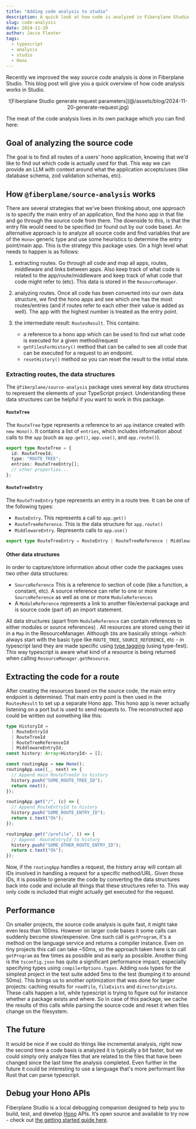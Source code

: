 ```yaml
---
title: "Adding code analysis to studio"
description: A quick look at how code is analyzed in Fiberplane Studio
slug: code-analysis
date: 2024-11-20
author: Jacco Flenter
tags:
  - typescript
  - analysis
  - studio
  - Hono
---
```



Recently we improved the way source code analysis is done in Fiberplane Studio. This blog post will give you a quick overview of how code analysis works in Studio.

<center>
![Fiberplane Studio generate request parameters](@/assets/blog/2024-11-20-generate-request.jpg)
</center>

The meat of the code analysis lives in its own package which you can find here:

<LinkCard
  title="@fiberplane/source-analysis"
  description="The package that powers the code analysis in Fiberplane Studio"
  href="https://www.npmjs.com/package/@fiberplane/source-analysis"
  icon="external"
  target="_blank"
  rel="noopener noreferrer"
/>


## Goal of analyzing the source code

The goal is to find all routes of a users' hono application, knowing that we'd like to find out which code is actually used for that. This way we can provide an LLM with context around what the application accepts/uses (like database schema, zod validation schemas, etc). 

## How `@fiberplane/source-analysis` works

There are several strategies that we've been thinking about, one approach is to specify the main entry of an application, find the hono app in that file and go through the source code from there. The downside to this, is that the entry file would need to be specified (or found out by our code base).
An alternative approach is to analyze all source code and find variables that are of the `Hono<` generic type and use some heuristics to determine the entry point/main app. This is the strategy this package uses.
On a high level what needs to happen is as follows:
1. extracting routes. Go through all code and map all apps, routes, middleware and links between apps. Also keep track of what code is related to the app/route/middleware and keep track of what code that code might refer to (etc). This data is stored in the `ResourceManager`. 
2. analyzing routes. Once all code has been converted into our own data structure, we find the hono apps and see which one has the most routes/entries (and if routes refer to each other their value is added as well). The app with the highest number is treated as the entry point.
3. the intermediate result: `RoutesResult`. This contains:

    *  a reference to a hono app which can be used to find out what code is executed for a given method/request 
    * `getFilesForHistory()` method that can be called to see all code that can be executed for a request to an endpoint.
    * `resetHistory()` method so you can reset the result to the initial state.

### Extracting routes, the data structures

The `@fiberplane/source-analysis` package uses several key data structures to represent the elements of your TypeScript project. Understanding these data structures can be helpful if you want to work in this package.


#### `RouteTree`

The `RouteTree` type represents a reference to an `app` instance created with `new Hono()`. It contains a list of `entries`, which includes information about calls to the `app` (such as `app.get()`, `app.use()`, and `app.route()`).

```typescript
export type RouteTree = {
  id: RouteTreeId;
  type: "ROUTE_TREE";
  entries: RouteTreeEntry[];
  // other properties...
};
```

#### `RouteTreeEntry`

The `RouteTreeEntry` type represents an entry in a route tree. It can be one of the following types:

- `RouteEntry`. This represents a call to `app.get()`
- `RouteTreeReference`. This is the data structure for `app.route()`
- `MiddlewareEntry`. Represents calls to `app.use()`

```typescript
export type RouteTreeEntry = RouteEntry | RouteTreeReference | MiddlewareEntry;
```

#### Other data structures

In order to capture/store information about other code the packages uses two other data structures:

- `SourceReference` This is a reference to section of code (like a function, a constant, etc).  A source reference can refer to one or more `SourceReference` as well as one or more `ModuleReferences`
- A `ModuleReference` represents a link to another file/external package and is source code (part of) an import statement. 

All data structures (apart from `ModuleReference` can contain references to either modules or source references) . All resources are stored using their id in a `Map` in the ResourceManager. Although `ID`s are basically strings -which always start with the basic type like `ROUTE_TREE`, `SOURCE_REFERENCE`, etc - in typescript land they are made specific using [type tagging](https://medium.com/@KevinBGreene/surviving-the-typescript-ecosystem-branding-and-type-tagging-6cf6e516523d) (using type-fest). This way typescript is aware what kind of a resource is being returned when calling `ResourceManager.getResource`.

## Extracting the code for a route

After creating the resources based on the source code, the main entry endpoint is determined. That main entry point is then used in the `RoutesResult` to set up a separate Hono app. This hono app is never actually listening on a port but is used to send requests to.  The reconstructed app could be written out something like this:

``` ts
type HistoryId =
  | RouteEntryId
  | RouteTreeId
  | RouteTreeReferenceId
  | MiddlewareEntryId;
const history: Array<HistoryId> = [];

const routingApp = new Hono();
routingApp.use((_, next) => {
  // Append main RouteTreeId to history
  history.push("SOME_ROUTE_TREE_ID");
  return next();
});

routingApp.get("/", (c) => {
  // Append RouteEntryId to history
  history.push("SOME_ROUTE_ENTRY_ID");
  return c.text("Ok");
});

routingApp.get("/profile", () => {
  // Append  RouteEntryId to history
  history.push("SOME_OTHER_ROUTE_ENTRY_ID");
  return c.text("Ok");
});
```

Now, if the `routingApp` handles a request, the history array will contain all IDs involved in handling a request for a specific method/URL. Given those IDs, it is possible to generate the code by converting the data structures back into code and include all things that these structures refer to. This way only code is included that might actually get executed for the request.

## Performance

On smaller projects, the source code analysis is quite fast, it might take even less than 100ms. 
However on larger code bases it some calls can suddenly become slow/expensive. One such call is `getProgram`, it's a method on the language service and returns a compiler instance. Even on tiny projects this call can take ~50ms, so the approach taken here is to call `getProgram` as few times as possible and as early as possible. Another thing is the `tsconfig.json` has quite a significant performance impact, especially specifying types using `compilerOptions.types`. Adding `node` types for the simplest project in the test suite added 5ms to the test (bumping it to around 50ms). This brings us to another optimization that was done for larger projects: caching results for `readFile`, `fileExists` and `directoryExists`. These calls happen a lot, while typescript is trying to figure out for instance whether a package exists and where.
So in case of this package, we cache the results of this calls while parsing the source code and reset it when files change on the filesystem.

## The future

It would be nice if we could do things like incremental analysis, right now the second time a code basis is analyzed it is typically a bit faster, but we could simply only analyze files that are related to the files that have been changed since the last time the analysis completed. Even further in the future it could be interesting to use a language that's more performant like Rust that can parse typescript.

## Debug your Hono APIs

Fiberplane Studio is a local debugging companion designed to help you to build, test, and develop [Hono](https://hono.dev) APIs.
It’s open source and available to try now - check out [the getting started guide here](https://fiberplane.com/docs/get-started/).

